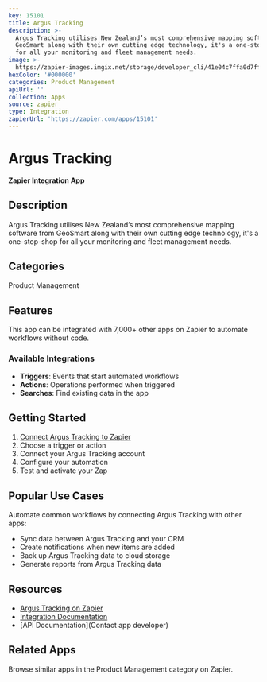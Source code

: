 ```yaml
---
key: 15101
title: Argus Tracking
description: >-
  Argus Tracking utilises New Zealand’s most comprehensive mapping software from
  GeoSmart along with their own cutting edge technology, it's a one-stop-shop
  for all your monitoring and fleet management needs.
image: >-
  https://zapier-images.imgix.net/storage/developer_cli/41e04c7ffa0d7ffa4007180ac00a1f06.jpg?auto=format%2Ccompress&ixlib=python-3.0.0&q=50
hexColor: '#000000'
categories: Product Management
apiUrl: ''
collection: Apps
source: zapier
type: Integration
zapierUrl: 'https://zapier.com/apps/15101'
---
```

# Argus Tracking

**Zapier Integration App**

## Description

Argus Tracking utilises New Zealand’s most comprehensive mapping software from GeoSmart along with their own cutting edge technology, it's a one-stop-shop for all your monitoring and fleet management needs.

## Categories

Product Management

## Features

This app can be integrated with 7,000+ other apps on Zapier to automate workflows without code.

### Available Integrations

- **Triggers**: Events that start automated workflows
- **Actions**: Operations performed when triggered
- **Searches**: Find existing data in the app

## Getting Started

1. [Connect Argus Tracking to Zapier](https://zapier.com/apps/15101)
2. Choose a trigger or action
3. Connect your Argus Tracking account
4. Configure your automation
5. Test and activate your Zap

## Popular Use Cases

Automate common workflows by connecting Argus Tracking with other apps:

- Sync data between Argus Tracking and your CRM
- Create notifications when new items are added
- Back up Argus Tracking data to cloud storage
- Generate reports from Argus Tracking data

## Resources

- [Argus Tracking on Zapier](https://zapier.com/apps/15101)
- [Integration Documentation](https://zapier.com/apps/15101/integrations)
- [API Documentation](Contact app developer)

## Related Apps

Browse similar apps in the Product Management category on Zapier.
